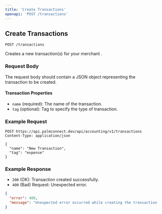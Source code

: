 ```yaml
---
title: 'Create Transactions'
openapi: 'POST /transactions'
---
```


## Create Transactions

`POST /transactions`

Creates a new transaction(s) for your merchant .

### Request Body

The request body should contain a JSON object representing the transaction to be created.

#### Transaction Properties

- `name` (required): The name of the transaction.
- `tag` (optional): Tag to specify the type of transaction.

### Example Request

```plaintext
POST https://api.palmconnect.dev/api/accounting/v1/transactions
Content-Type: application/json

{
  "name": "New Transaction",
  "tag": "expense"
}
```
### Example Response
- `200` (OK): Transaction created successfully.
- `400` (Bad) Request: Unexpected error.

```json
{
  "error": 400,
  "message": "Unexpected error occurred while creating the transaction."
}

